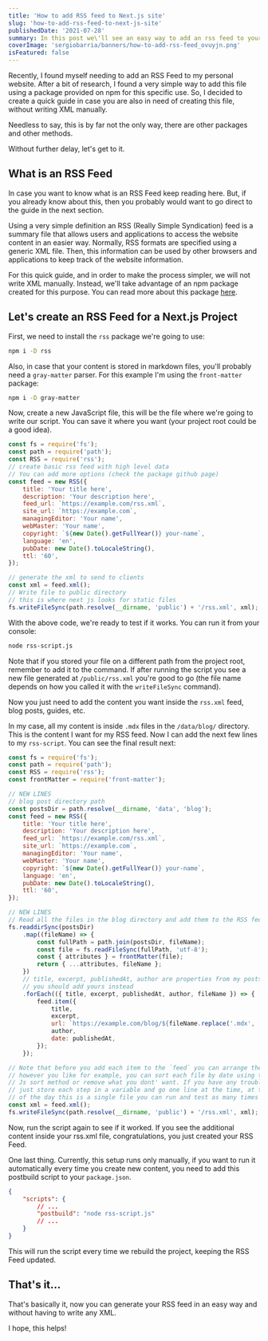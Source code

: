 ```yaml
---
title: 'How to add RSS feed to Next.js site'
slug: 'how-to-add-rss-feed-to-next-js-site'
publishedDate: '2021-07-28'
summary: In this post we\'ll see an easy way to add an rss feed to your Next.Js website without writing XML'
coverImage: 'sergiobarria/banners/how-to-add-rss-feed_ovuyjn.png'
isFeatured: false
---
```


Recently, I found myself needing to add an RSS Feed to my personal website. After a bit of research, I found a very simple way to add this file using a package provided on npm for this specific use. So, I decided to create a quick guide in case you are also in need of creating this file, without writing XML manually.

Needless to say, this is by far not the only way, there are other packages and other methods.

Without further delay, let's get to it.

## What is an RSS Feed

In case you want to know what is an RSS Feed keep reading here. But, if you already know about this, then you probably would want to go direct to the guide in the next section.

Using a very simple definition an RSS (Really Simple Syndication) feed is a summary file that allows users and applications to access the website content in an easier way. Normally, RSS formats are specified using a generic XML file. Then, this information can be used by other browsers and applications to keep track of the website information.

For this quick guide, and in order to make the process simpler, we will not write XML manually. Instead, we'll take advantage of an npm package created for this purpose. You can read more about this package [here](https://github.com/dylang/node-rss).

## Let's create an RSS Feed for a Next.js Project

First, we need to install the `rss` package we're going to use:

```bash
npm i -D rss
```

Also, in case that your content is stored in markdown files, you'll probably need a `gray-matter` parser. For this example I'm using the `front-matter` package:

```bash
npm i -D gray-matter
```

Now, create a new JavaScript file, this will be the file where we're going to write our script. You can save it where you want (your project root could be a good idea).

```js
const fs = require('fs');
const path = require('path');
const RSS = require('rss');
// create basic rss feed with high level data
// You can add more options (check the package github page)
const feed = new RSS({
	title: 'Your title here',
	description: 'Your description here',
	feed_url: `https://example.com/rss.xml`,
	site_url: `https://example.com`,
	managingEditor: 'Your name',
	webMaster: 'Your name',
	copyright: `${new Date().getFullYear()} your-name`,
	language: 'en',
	pubDate: new Date().toLocaleString(),
	ttl: '60',
});

// generate the xml to send to clients
const xml = feed.xml();
// Write file to public directory
// this is where next js looks for static files
fs.writeFileSync(path.resolve(__dirname, 'public') + '/rss.xml', xml);
```

With the above code, we're ready to test if it works. You can run it from your console:

```bash
node rss-script.js
```

Note that if you stored your file on a different path from the project root, remember to add it to the command.
If after running the script you see a new file generated at `/public/rss.xml` you're good to go (the file name depends on how you called it with the `writeFileSync` command).

Now you just need to add the content you want inside the `rss.xml` feed, blog posts, guides, etc.

In my case, all my content is inside `.mdx` files in the `/data/blog/` directory. This is the content I want for my RSS feed. Now I can add the next few lines to my `rss-script`. You can see the final result next:

```js
const fs = require('fs');
const path = require('path');
const RSS = require('rss');
const frontMatter = require('front-matter');

// NEW LINES
// blog post directory path
const postsDir = path.resolve(__dirname, 'data', 'blog');
const feed = new RSS({
	title: 'Your title here',
	description: 'Your description here',
	feed_url: `https://example.com/rss.xml`,
	site_url: `https://example.com`,
	managingEditor: 'Your name',
	webMaster: 'Your name',
	copyright: `${new Date().getFullYear()} your-name`,
	language: 'en',
	pubDate: new Date().toLocaleString(),
	ttl: '60',
});

// NEW LINES
// Read all the files in the blog directory and add them to the RSS feed
fs.readdirSync(postsDir)
	.map((fileName) => {
		const fullPath = path.join(postsDir, fileName);
		const file = fs.readFileSync(fullPath, 'utf-8');
		const { attributes } = frontMatter(file);
		return { ...attributes, fileName };
	})
	// title, excerpt, publishedAt, author are properties from my posts metadata
	// you should add yours instead
	.forEach(({ title, excerpt, publishedAt, author, fileName }) => {
		feed.item({
			title,
			excerpt,
			url: `https://example.com/blog/${fileName.replace('.mdx', '')}`,
			author,
			date: publishedAt,
		});
	});

// Note that before you add each item to the `feed` you can arrange them
// however you like for example, you can sort each file by date using the
// Js sort method or remove what you dont' want. If you have any trouble,
// just store each step in a variable and go one line at the time, at the end
// of the day this is a single file you can run and test as many times as you want.
const xml = feed.xml();
fs.writeFileSync(path.resolve(__dirname, 'public') + '/rss.xml', xml);
```

Now, run the script again to see if it worked. If you see the additional content inside your rss.xml file, congratulations, you just created your RSS Feed.

One last thing. Currently, this setup runs only manually, if you want to run it automatically every time you create new content, you need to add this postbuild script to your `package.json`.

```json
{
	"scripts": {
		// ...
		"postbuild": "node rss-script.js"
		// ...
	}
}
```

This will run the script every time we rebuild the project, keeping the RSS Feed updated.

## That's it...

That's basically it, now you can generate your RSS feed in an easy way and without having to write any XML.

I hope, this helps!

